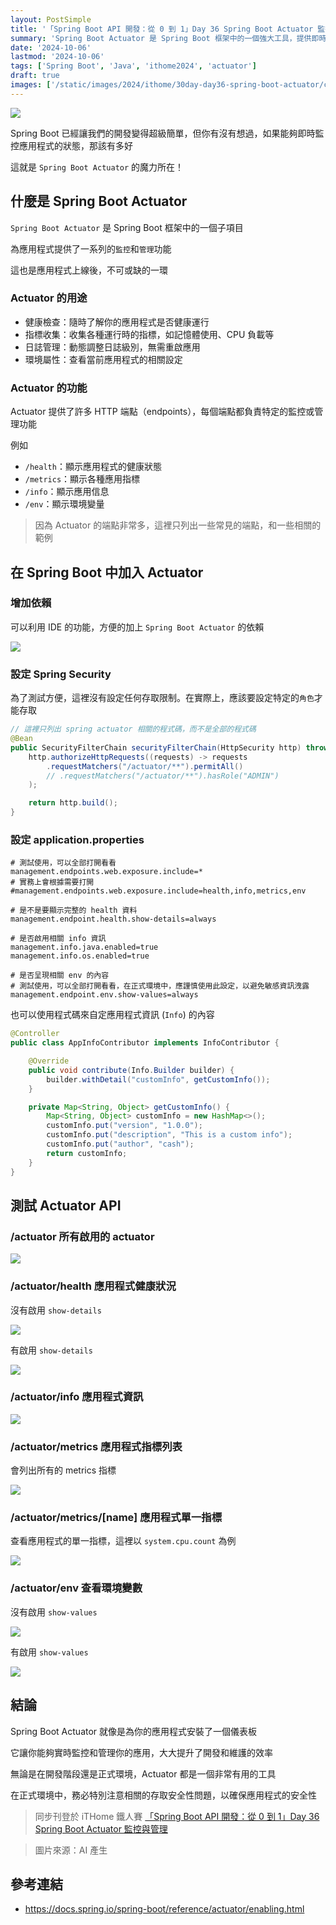 ```yaml
---
layout: PostSimple
title: '「Spring Boot API 開發：從 0 到 1」Day 36 Spring Boot Actuator 監控與管理'
summary: 'Spring Boot Actuator 是 Spring Boot 框架中的一個強大工具，提供即時監控和管理應用程式的多種功能。本文介紹了 Actuator 的用途，如健康檢查、指標收集、日誌管理和環境屬性查看。加入 Actuator 只需簡單設置依賴和配置檔案，並可利用 Spring Security 設定存取權限。本文還展示了如何自定義應用資訊及測試 Actuator API。Actuator 為開發和維護帶來極大便利，但在正式環境中需注意安全設定'
date: '2024-10-06'
lastmod: '2024-10-06'
tags: ['Spring Boot', 'Java', 'ithome2024', 'actuator']
draft: true
images: ['/static/images/2024/ithome/30day-day36-spring-boot-actuator/cover.webp']
---
```


![](https://image.cashwu.com/2024/ithome/30day-day36-spring-boot-actuator/cover.webp)

Spring Boot 已經讓我們的開發變得超級簡單，但你有沒有想過，如果能夠即時監控應用程式的狀態，那該有多好

這就是 `Spring Boot Actuator` 的魔力所在！

## 什麼是 Spring Boot Actuator

`Spring Boot Actuator` 是 Spring Boot 框架中的一個子項目

為應用程式提供了一系列的`監控`和`管理`功能

這也是應用程式上線後，不可或缺的一環

### Actuator 的用途

- 健康檢查：隨時了解你的應用程式是否健康運行
- 指標收集：收集各種運行時的指標，如記憶體使用、CPU 負載等
- 日誌管理：動態調整日誌級別，無需重啟應用
- 環境屬性：查看當前應用程式的相關設定

### Actuator 的功能

Actuator 提供了許多 HTTP 端點（endpoints），每個端點都負責特定的監控或管理功能

例如

- `/health`：顯示應用程式的健康狀態
- `/metrics`：顯示各種應用指標
- `/info`：顯示應用信息
- `/env`：顯示環境變量

> 因為 Actuator 的端點非常多，這裡只列出一些常見的端點，和一些相關的範例

## 在 Spring Boot 中加入 Actuator

### 增加依賴

可以利用 IDE 的功能，方便的加上 `Spring Boot Actuator` 的依賴

![](https://image.cashwu.com/2024/ithome/30day-day36-spring-boot-actuator/01.webp)

### 設定 Spring Security

為了測試方便，這裡沒有設定任何存取限制。在實際上，應該要設定特定的`角色`才能存取

```java
// 這裡只列出 spring actuator 相關的程式碼，而不是全部的程式碼
@Bean
public SecurityFilterChain securityFilterChain(HttpSecurity http) throws Exception {
    http.authorizeHttpRequests((requests) -> requests
        .requestMatchers("/actuator/**").permitAll()
        // .requestMatchers("/actuator/**").hasRole("ADMIN")
    );

    return http.build();
}
```

### 設定 application.properties

```properties
# 測試使用，可以全部打開看看
management.endpoints.web.exposure.include=*
# 實務上會根據需要打開
#management.endpoints.web.exposure.include=health,info,metrics,env

# 是不是要顯示完整的 health 資料
management.endpoint.health.show-details=always

# 是否啟用相關 info 資訊
management.info.java.enabled=true
management.info.os.enabled=true

# 是否呈現相關 env 的內容
# 測試使用，可以全部打開看看，在正式環境中，應謹慎使用此設定，以避免敏感資訊洩露
management.endpoint.env.show-values=always
```

也可以使用程式碼來自定應用程式資訊 (`Info`) 的內容

```java
@Controller
public class AppInfoContributor implements InfoContributor {

    @Override
    public void contribute(Info.Builder builder) {
        builder.withDetail("customInfo", getCustomInfo());
    }

    private Map<String, Object> getCustomInfo() {
        Map<String, Object> customInfo = new HashMap<>();
        customInfo.put("version", "1.0.0");
        customInfo.put("description", "This is a custom info");
        customInfo.put("author", "cash");
        return customInfo;
    }
}
```

## 測試 Actuator API

### /actuator 所有啟用的 actuator

![](https://image.cashwu.com/2024/ithome/30day-day36-spring-boot-actuator/02.webp)

### /actuator/health 應用程式健康狀況

沒有啟用 `show-details`

![](https://image.cashwu.com/2024/ithome/30day-day36-spring-boot-actuator/03.webp)

有啟用 `show-details`

![](https://image.cashwu.com/2024/ithome/30day-day36-spring-boot-actuator/04.webp)

### /actuator/info 應用程式資訊

![](https://image.cashwu.com/2024/ithome/30day-day36-spring-boot-actuator/05.webp)

### /actuator/metrics 應用程式指標列表

會列出所有的 metrics 指標

![](https://image.cashwu.com/2024/ithome/30day-day36-spring-boot-actuator/06.webp)

### /actuator/metrics/[name] 應用程式單一指標

查看應用程式的單一指標，這裡以 `system.cpu.count` 為例

![](https://image.cashwu.com/2024/ithome/30day-day36-spring-boot-actuator/07.webp)

### /actuator/env 查看環境變數

沒有啟用 `show-values`

![](https://image.cashwu.com/2024/ithome/30day-day36-spring-boot-actuator/08.webp)

有啟用 `show-values`

![](https://image.cashwu.com/2024/ithome/30day-day36-spring-boot-actuator/09.webp)

## 結論 

Spring Boot Actuator 就像是為你的應用程式安裝了一個儀表板

它讓你能夠實時監控和管理你的應用，大大提升了開發和維護的效率

無論是在開發階段還是正式環境，Actuator 都是一個非常有用的工具

在正式環境中，務必特別注意相關的存取安全性問題，以確保應用程式的安全性

> 同步刊登於 iTHome 鐵人賽 [「Spring Boot API 開發：從 0 到 1」Day 36 Spring Boot Actuator 監控與管理](https://ithelp.ithome.com.tw/articles/10350181)

> 圖片來源：AI 產生

## 參考連結

- https://docs.spring.io/spring-boot/reference/actuator/enabling.html
